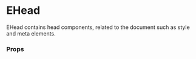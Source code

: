 

<Meta title='Email Design System/Components/eHead' />

# EHead

EHead contains head components, related to the document such as style and meta elements.

### Props

<ArgsTable of={EHead} />
